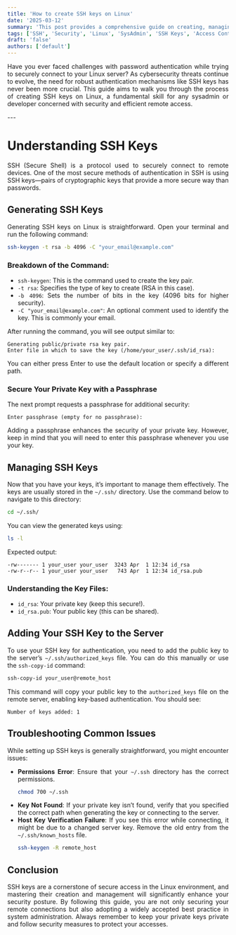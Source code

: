 ```yaml
---
title: 'How to create SSH keys on Linux'
date: '2025-03-12'
summary: 'This post provides a comprehensive guide on creating, managing, and using SSH keys on Linux for secure remote access.'
tags: ['SSH', 'Security', 'Linux', 'SysAdmin', 'SSH Keys', 'Access Control', 'Remote SSH']
draft: 'false'
authors: ['default']
---
```


<div align="justify">

Have you ever faced challenges with password authentication while trying to securely connect to your Linux server? As cybersecurity threats continue to evolve, the need for robust authentication mechanisms like SSH keys has never been more crucial. This guide aims to walk you through the process of creating SSH keys on Linux, a fundamental skill for any sysadmin or developer concerned with security and efficient remote access.

</div>
---

<div align="justify">

# Understanding SSH Keys

SSH (Secure Shell) is a protocol used to securely connect to remote devices. One of the most secure methods of authentication in SSH is using SSH keys—pairs of cryptographic keys that provide a more secure way than passwords.

## Generating SSH Keys

Generating SSH keys on Linux is straightforward. Open your terminal and run the following command:

```bash
ssh-keygen -t rsa -b 4096 -C "your_email@example.com"
```

### Breakdown of the Command:
- `ssh-keygen`: This is the command used to create the key pair.
- `-t rsa`: Specifies the type of key to create (RSA in this case).
- `-b 4096`: Sets the number of bits in the key (4096 bits for higher security).
- `-C "your_email@example.com"`: An optional comment used to identify the key. This is commonly your email.

After running the command, you will see output similar to:

```plaintext
Generating public/private rsa key pair.
Enter file in which to save the key (/home/your_user/.ssh/id_rsa):
```

You can either press Enter to use the default location or specify a different path.

### Secure Your Private Key with a Passphrase

The next prompt requests a passphrase for additional security:

```plaintext
Enter passphrase (empty for no passphrase):
```

Adding a passphrase enhances the security of your private key. However, keep in mind that you will need to enter this passphrase whenever you use your key.

## Managing SSH Keys

Now that you have your keys, it’s important to manage them effectively. The keys are usually stored in the `~/.ssh/` directory. Use the command below to navigate to this directory:

```bash
cd ~/.ssh/
```

You can view the generated keys using:

```bash
ls -l
```

Expected output:
```plaintext
-rw------- 1 your_user your_user  3243 Apr  1 12:34 id_rsa
-rw-r--r-- 1 your_user your_user   743 Apr  1 12:34 id_rsa.pub
```

### Understanding the Key Files:
- `id_rsa`: Your private key (keep this secure!).
- `id_rsa.pub`: Your public key (this can be shared).

## Adding Your SSH Key to the Server

To use your SSH key for authentication, you need to add the public key to the server’s `~/.ssh/authorized_keys` file. You can do this manually or use the `ssh-copy-id` command:

```bash
ssh-copy-id your_user@remote_host
```

This command will copy your public key to the `authorized_keys` file on the remote server, enabling key-based authentication. You should see:

```plaintext
Number of keys added: 1
```

## Troubleshooting Common Issues

While setting up SSH keys is generally straightforward, you might encounter issues:
- **Permissions Error**: Ensure that your `~/.ssh` directory has the correct permissions.
  ```bash
  chmod 700 ~/.ssh
  ```
- **Key Not Found**: If your private key isn’t found, verify that you specified the correct path when generating the key or connecting to the server.
- **Host Key Verification Failure**: If you see this error while connecting, it might be due to a changed server key. Remove the old entry from the `~/.ssh/known_hosts` file.
  ```bash
  ssh-keygen -R remote_host
  ```

## Conclusion

SSH keys are a cornerstone of secure access in the Linux environment, and mastering their creation and management will significantly enhance your security posture. By following this guide, you are not only securing your remote connections but also adopting a widely accepted best practice in system administration. Always remember to keep your private keys private and follow security measures to protect your accesses.

</div>
